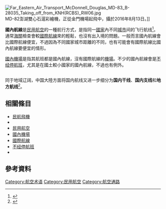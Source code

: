 {{Globalize|time=2019-07-08T08:37:03+00:00}}
[[File:Far_Eastern_Air_Transport_McDonnell_Douglas_MD-83_B-28035_Taking_off_from_KNH(RCBS)_RW06.jpg|thumb]]MD-82澎湖雙心石滬彩繪機，正從金門機場起飛中，攝於2016年8月13日。]]

'''國內航線'''是[[民用航空|民用航空]]的一種航行方式，是指同一[[國家|國家]]內不同[[城市|城市]]间的飞行航线<ref>{{Cite web |url=http://wordnetweb.princeton.edu/perl/webwn?o2=&o0=1&o7=&o5=&o1=1&o6=&o4=&o3=&s=domestic+flight&i=0&h=0#c |publisher=WordNet Search 3.0 |title=Domestic flight |accessdate=2010-12-27 |archive-url=https://web.archive.org/web/20110902150518/http://wordnetweb.princeton.edu/perl/webwn?o2=&o0=1&o7=&o5=&o1=1&o6=&o4=&o3=&s=domestic+flight&i=0&h=0#c |archive-date=2011-09-02 |dead-url=yes }}</ref>。通常[[海關|海關]]檢查會較[[國際航線|國際航線]]來的輕鬆，也沒有出入境的問題。一般而言國內航線會比國際航線便宜，不過因為不同國家城市距離的不同，也有可能會有國際航線比國內航線要便宜的情形。

[[國內機場|國內機場]]是指其航班都是國內航線，沒有國際航線的[[機場|機場]]。不少的國內航線會是[[不经停航班|不经停航班]]，尤其是在國土較小國家的國內航線，不過也有例外。

== {{CHNMLD}} ==
同于地域辽阔，中国大陸方面将国内航线又进一步细分为'''国内干线'''、'''国内支线'''和'''地方航线'''<ref>{{Cite web |url=http://www.sohu.com/a/60389113_351796 |title=飞行小知识：如何确定飞机航线？ |accessdate=2017-08-14 |author= |date=2016-02-24 |work= |publisher=搜狐网 |language=Zh-hans |archive-url=https://web.archive.org/web/20170814055510/http://www.sohu.com/a/60389113_351796 |archive-date=2017-08-14 |dead-url=yes }}</ref>。

== 相關條目 ==
<!--{{portal|Aviation}}-->
* [[民航飛機|民航飛機]]
* {{le|沿海航行|Cabotage}}
* [[民用航空|民用航空]]
* [[國內機場|國內機場]]
* [[國際航線|國際航線]]
* [[不经停航班|不经停航班]]
* {{le|私人航空|Private aviation}}

==參考資料==
{{Reflist}}

{{Aviation-stub}}

[[Category:航空术语|Category:航空术语]]
[[Category:民用航空|Category:民用航空]]
[[Category:航空通路|Category:航空通路]]
